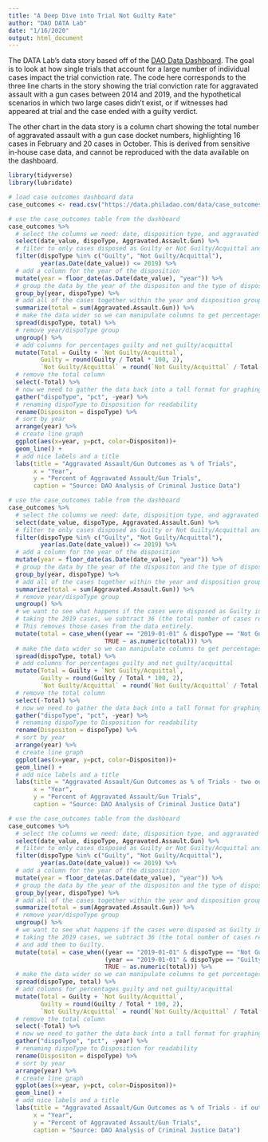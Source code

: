 ```yaml
---
title: "A Deep Dive into Trial Not Guilty Rate"
author: "DAO DATA Lab"
date: "1/16/2020"
output: html_document
---
```


The DATA Lab's data story based off of the [DAO Data Dashboard](https://data.philadao.com). The goal is to look at how single trials that account for a large number of individual cases impact the trial conviction rate. The code here corresponds to the three line charts in the story showing the trial conviction rate for aggravated assault with a gun cases between 2014 and 2019, and the hypothetical scenarios in which two large cases didn't exist, or if witnesses had appeared at trial and the case ended with a guilty verdict.

The other chart in the data story is a column chart showing the total number of aggravated assault with a gun case docket numbers, highlighting 16 cases in February and 20 cases in October. This is derived from sensitive in-house case data, and cannot be reproduced with the data available on the dashboard.

```r
library(tidyverse)
library(lubridate)

# load case outcomes dashboard data
case_outcomes <- read.csv("https://data.philadao.com/data/case_outcomes_data_daily_citywide.csv")
```

```r
# use the case_outcomes table from the dashboard
case_outcomes %>%
  # select the columns we need: date, disposition type, and aggravated assault/gun
  select(date_value, dispoType, Aggravated.Assault.Gun) %>%
  # filter to only cases disposed as Guilty or Not Guilty/Acquittal and when the year is equal to or less than 2019
  filter(dispoType %in% c("Guilty", "Not Guilty/Acquittal"),
         year(as.Date(date_value)) <= 2019) %>%
  # add a column for the year of the disposition
  mutate(year = floor_date(as.Date(date_value), "year")) %>%
  # group the data by the year of the dispositon and the type of disposition (guilty or not guilty/acquittal)
  group_by(year, dispoType) %>%
  # add all of the cases together within the year and disposition group
  summarize(total = sum(Aggravated.Assault.Gun)) %>%
  # make the data wider so we can manipulate columns to get percentages
  spread(dispoType, total) %>%
  # remove year/dispoType group
  ungroup() %>%
  # add columns for percentages guilty and not guilty/acquittal
  mutate(Total = Guilty + `Not Guilty/Acquittal`,
         Guilty = round(Guilty / Total * 100, 2),
         `Not Guilty/Acquittal` = round(`Not Guilty/Acquittal` / Total * 100, 2)) %>%
  # remove the total column
  select(-Total) %>%
  # now we need to gather the data back into a tall format for graphing
  gather("dispoType", "pct", -year) %>%
  # renaming dispoType to Disposition for readability
  rename(Dispositon = dispoType) %>%
  # sort by year
  arrange(year) %>%
  # create line graph
  ggplot(aes(x=year, y=pct, color=Dispositon))+
  geom_line() +
  # add nice labels and a title
  labs(title = "Aggravated Assault/Gun Outcomes as % of Trials",
       x = "Year",
       y = "Percent of Aggravated Assault/Gun Trials",
       caption = "Source: DAO Analysis of Criminal Justice Data")
```

```r
# use the case_outcomes table from the dashboard
case_outcomes %>%
  # select the columns we need: date, disposition type, and aggravated assault/gun
  select(date_value, dispoType, Aggravated.Assault.Gun) %>%
  # filter to only cases disposed as Guilty or Not Guilty/Acquittal and when the year is equal to or less than 2019
  filter(dispoType %in% c("Guilty", "Not Guilty/Acquittal"),
         year(as.Date(date_value)) <= 2019) %>%
  # add a column for the year of the disposition
  mutate(year = floor_date(as.Date(date_value), "year")) %>%
  # group the data by the year of the dispositon and the type of disposition (guilty or not guilty/acquittal)
  group_by(year, dispoType) %>%
  # add all of the cases together within the year and disposition group
  summarize(total = sum(Aggravated.Assault.Gun)) %>%
  # remove year/dispoType group
  ungroup() %>%
  # we want to see what happens if the cases were disposed as Guilty instead of Not Guilty/Acquittal.
  # taking the 2019 cases, we subtract 36 (the total number of cases represented by the two trials) from Not Guilty/Acquittal
  # This removes those cases from the data entirely.
  mutate(total = case_when((year == "2019-01-01" & dispoType == "Not Guilty/Acquittal") ~ (as.numeric(total) - 36),
                           TRUE ~ as.numeric(total))) %>%
  # make the data wider so we can manipulate columns to get percentages
  spread(dispoType, total) %>%
  # add columns for percentages guilty and not guilty/acquittal
  mutate(Total = Guilty + `Not Guilty/Acquittal`,
         Guilty = round(Guilty / Total * 100, 2),
         `Not Guilty/Acquittal` = round(`Not Guilty/Acquittal` / Total * 100, 2)) %>%
  # remove the total column
  select(-Total) %>%
  # now we need to gather the data back into a tall format for graphing
  gather("dispoType", "pct", -year) %>%
  # renaming dispoType to Disposition for readability
  rename(Dispositon = dispoType) %>%
  # sort by year
  arrange(year) %>%
  # create line graph
  ggplot(aes(x=year, y=pct, color=Dispositon))+
  geom_line() +
  # add nice labels and a title
  labs(title = "Aggravated Assault/Gun Outcomes as % of Trials - two outlier cases removed",
       x = "Year",
       y = "Percent of Aggravated Assault/Gun Trials",
       caption = "Source: DAO Analysis of Criminal Justice Data")
```

```r
# use the case_outcomes table from the dashboard
case_outcomes %>%
  # select the columns we need: date, disposition type, and aggravated assault/gun
  select(date_value, dispoType, Aggravated.Assault.Gun) %>%
  # filter to only cases disposed as Guilty or Not Guilty/Acquittal and when the year is equal to or less than 2019
  filter(dispoType %in% c("Guilty", "Not Guilty/Acquittal"),
         year(as.Date(date_value)) <= 2019) %>%
  # add a column for the year of the disposition
  mutate(year = floor_date(as.Date(date_value), "year")) %>%
  # group the data by the year of the dispositon and the type of disposition (guilty or not guilty/acquittal)
  group_by(year, dispoType) %>%
  # add all of the cases together within the year and disposition group
  summarize(total = sum(Aggravated.Assault.Gun)) %>%
  # remove year/dispoType group
  ungroup() %>%
  # we want to see what happens if the cases were disposed as Guilty instead of Not Guilty/Acquittal.
  # taking the 2019 cases, we subtract 36 (the total number of cases represented by the two trials) from Not Guilty/Acquittal
  # and add them to Guilty.
  mutate(total = case_when((year == "2019-01-01" & dispoType == "Not Guilty/Acquittal") ~ (as.numeric(total) - 36),
                           (year == "2019-01-01" & dispoType == "Guilty") ~ as.numeric(total) + 36,
                           TRUE ~ as.numeric(total))) %>%
  # make the data wider so we can manipulate columns to get percentages
  spread(dispoType, total) %>%
  # add columns for percentages guilty and not guilty/acquittal
  mutate(Total = Guilty + `Not Guilty/Acquittal`,
         Guilty = round(Guilty / Total * 100, 2),
         `Not Guilty/Acquittal` = round(`Not Guilty/Acquittal` / Total * 100, 2)) %>%
  # remove the total column
  select(-Total) %>%
  # now we need to gather the data back into a tall format for graphing
  gather("dispoType", "pct", -year) %>%
  # renaming dispoType to Disposition for readability
  rename(Dispositon = dispoType) %>%
  # sort by year
  arrange(year) %>%
  # create line graph
  ggplot(aes(x=year, y=pct, color=Dispositon))+
  geom_line() +
  # add nice labels and a title
  labs(title = "Aggravated Assault/Gun Outcomes as % of Trials - if outliers disposed as guilty",
       x = "Year",
       y = "Percent of Aggravated Assault/Gun Trials",
       caption = "Source: DAO Analysis of Criminal Justice Data")
```

